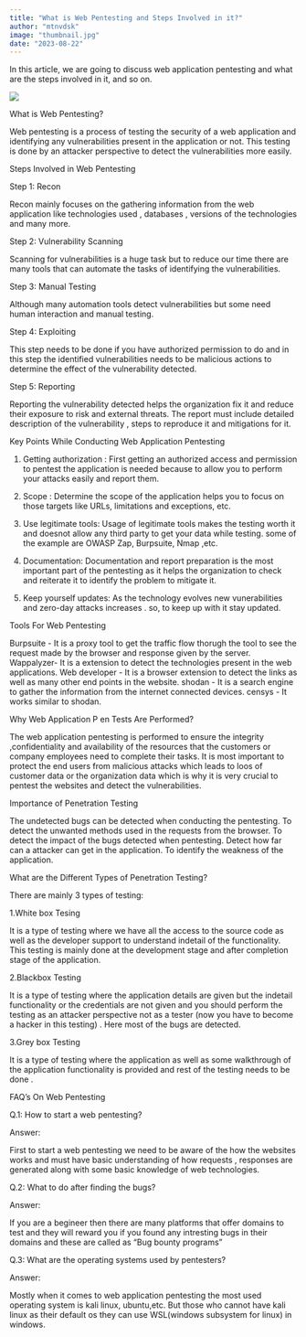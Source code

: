 ```yaml
---
title: "What is Web Pentesting and Steps Involved in it?"
author: "mtnvdsk"
image: "thumbnail.jpg"
date: "2023-08-22"
---
```

In this article, we are going to discuss web application pentesting and what are the steps involved in it, and so on.

![](https://media.geeksforgeeks.org/wp-content/uploads/20230731213135/sample.png)

What is Web Pentesting?

Web pentesting is a process of testing the security of a web application and identifying any vulnerabilities present in the application or not. This testing is done by an attacker perspective to detect the vulnerabilities more easily.

Steps Involved in Web Pentesting

Step 1: Recon

Recon mainly focuses on the gathering information from the web application like technologies used , databases , versions of the technologies and many more.

Step 2: Vulnerability Scanning

Scanning for vulnerabilities is a huge task but to reduce our time there are many tools that can automate the tasks of identifying the vulnerabilities.

Step 3: Manual Testing

Although many automation tools detect vulnerabilities but some need human interaction and manual testing.

Step 4: Exploiting

This step needs to be done if you have authorized permission to do and in this step the identified vulnerabilities needs to be malicious actions to determine the effect of the vulnerability detected.

Step 5: Reporting

Reporting the vulnerability detected helps the organization fix it and reduce their exposure to risk and external threats. The report must include detailed description of the vulnerability , steps to reproduce it and mitigations for it.

Key Points While Conducting Web Application Pentesting

1. Getting authorization : First getting an authorized access and permission to pentest the application is needed because to allow you to perform your attacks easily and report them.

2. Scope : Determine the scope of the application helps you to focus on those targets like URLs, limitations and exceptions, etc.

3. Use legitimate tools: Usage of legitimate tools makes the testing worth it and doesnot allow any third party to get your data while testing. some of the example are OWASP Zap, Burpsuite, Nmap ,etc.

4. Documentation: Documentation and report preparation is the most important part of the pentesting as it helps the organization to check and reiterate it to identify the problem to mitigate it.

5. Keep yourself updates: As the technology evolves new vunerabilities and zero-day attacks increases . so, to keep up with it stay updated.

Tools For Web Pentesting

Burpsuite - It is a proxy tool to get the traffic flow thorugh the tool to see the request made by the browser and response given by the server.
Wappalyzer- It is a extension to detect the technologies present in the web applications.
Web developer - It is a browser extension to detect the links as well as many other end points in the website.
shodan - It is a search engine to gather the information from the internet connected devices.
censys - It works similar to shodan.

Why Web Application P en Tests Are Performed?

The web application pentesting is performed to ensure the integrity ,confidentiality and availability of the resources that the customers or company employees need to complete their tasks. It is most important to protect the end users from malicious attacks which leads to loos of customer data or the organization data which is why it is very crucial to pentest the websites and detect the vulnerabilities.

 Importance of Penetration Testing

The undetected bugs can be detected when conducting the pentesting.
To detect the unwanted methods used in the requests from the browser.
To detect the impact of the bugs detected when pentesting.
Detect how far can a attacker can get in the application.
To identify the weakness of the application.

What are the Different Types of Penetration Testing?

There are mainly 3 types of testing:

1.White box Tesing

It is a type of testing where we have all the access to the source code as well as the developer support to understand indetail of the functionality. This testing is mainly done at the development stage and after completion stage of the application.

2.Blackbox Testing

It is a type of testing where the application details are given but the indetail functionality or the credentials are not given and you should perform the testing as an attacker perspective not as a tester (now you have to become a hacker in this testing) . Here most of the bugs are detected.

3.Grey box Testing

It is a type of testing where the application as well as some walkthrough of the application functionality is provided and rest of the testing needs to be done .


FAQ's On Web Pentesting

Q.1: How to start a web pentesting?

Answer:

First to start a web pentesting we need to be aware of the how the websites works and must have basic understanding of how requests , responses are generated along with some basic knowledge of web technologies.

Q.2: What to do after finding the bugs?

Answer:

If you are a begineer then there are many platforms that offer domains to test and they will reward you if you found any intresting bugs in their domains and these are called as "Bug bounty programs"

Q.3: What are the operating systems used by pentesters?

Answer:

Mostly when it comes to web application pentesting the most used operating system is kali linux, ubuntu,etc. But those who cannot have kali linux as their default os they can use WSL(windows subsystem for linux) in windows.